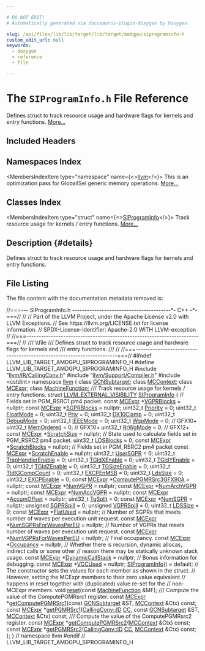 ```yaml
---

# DO NOT EDIT!
# Automatically generated via docusaurus-plugin-doxygen by Doxygen.

slug: /api/files/lib/lib/target/lib/target/amdgpu/siprograminfo-h
custom_edit_url: null
keywords:
  - doxygen
  - reference
  - file

---
```





# The `SIProgramInfo.h` File Reference

<DoxygenPage pluginConfig={pluginConfig}>

Defines struct to track resource usage and hardware flags for kernels and entry functions. <a href="#details">More...</a>

## Included Headers

<IncludesList>
<IncludesListItem
  filePath="llvm/IR/CallingConv.h"
  permalink="/docs/api/files/include/include/llvm/include/llvm/ir/callingconv-h"
  isLocal="true" />
<IncludesListItem
  filePath="llvm/Support/Compiler.h"
  permalink="/docs/api/files/include/include/llvm/include/llvm/support/compiler-h"
  isLocal="true" />
<IncludesListItem
  filePath="cstdint"
  permalink=""
  isLocal="false" />
</IncludesList>

## Namespaces Index

<MembersIndex>

<MembersIndexItem
  type="namespace"
  name={<><a href="/docs/api/namespaces/llvm">llvm</a></>}>
This is an optimization pass for GlobalISel generic memory operations. <a href="/docs/api/namespaces/llvm/#details">More...</a>
</MembersIndexItem>

</MembersIndex>

## Classes Index

<MembersIndex>

<MembersIndexItem
  type="struct"
  name={<><a href="/docs/api/structs/llvm/siprograminfo">SIProgramInfo</a></>}>
Track resource usage for kernels / entry functions. <a href="/docs/api/structs/llvm/siprograminfo/#details">More...</a>
</MembersIndexItem>

</MembersIndex>

## Description {#details}

Defines struct to track resource usage and hardware flags for kernels and entry functions.

## File Listing

The file content with the documentation metadata removed is:

<ProgramListing>

<Link id="l00001" /><CodeLine lineNumber="1"><Highlight kind="comment">//===--- SIProgramInfo.h ----------------------------------------&#42;- C++ -&#42;-===//</Highlight><Highlight kind="normal"></Highlight></CodeLine>
<Link id="l00002" /><CodeLine lineNumber="2"><Highlight kind="normal"></Highlight><Highlight kind="comment">//</Highlight><Highlight kind="normal"></Highlight></CodeLine>
<Link id="l00003" /><CodeLine lineNumber="3"><Highlight kind="normal"></Highlight><Highlight kind="comment">// Part of the LLVM Project, under the Apache License v2.0 with LLVM Exceptions.</Highlight><Highlight kind="normal"></Highlight></CodeLine>
<Link id="l00004" /><CodeLine lineNumber="4"><Highlight kind="normal"></Highlight><Highlight kind="comment">// See https://llvm.org/LICENSE.txt for license information.</Highlight><Highlight kind="normal"></Highlight></CodeLine>
<Link id="l00005" /><CodeLine lineNumber="5"><Highlight kind="normal"></Highlight><Highlight kind="comment">// SPDX-License-Identifier: Apache-2.0 WITH LLVM-exception</Highlight><Highlight kind="normal"></Highlight></CodeLine>
<Link id="l00006" /><CodeLine lineNumber="6"><Highlight kind="normal"></Highlight><Highlight kind="comment">//</Highlight><Highlight kind="normal"></Highlight></CodeLine>
<Link id="l00007" /><CodeLine lineNumber="7"><Highlight kind="normal"></Highlight><Highlight kind="comment">//===----------------------------------------------------------------------===//</Highlight><Highlight kind="normal"></Highlight></CodeLine>
<Link id="l00008" /><CodeLine lineNumber="8"><Highlight kind="normal"></Highlight><Highlight kind="comment">//</Highlight><Highlight kind="comment"></Highlight></CodeLine>
<Link id="l00009" /><CodeLine lineNumber="9"><Highlight kind="comment">/// \\file</Highlight></CodeLine>
<Link id="l00010" /><CodeLine lineNumber="10"><Highlight kind="comment">/// Defines struct to track resource usage and hardware flags for kernels and</Highlight></CodeLine>
<Link id="l00011" /><CodeLine lineNumber="11"><Highlight kind="comment">/// entry functions.</Highlight></CodeLine>
<Link id="l00012" /><CodeLine lineNumber="12"><Highlight kind="comment">///</Highlight><Highlight kind="normal"></Highlight></CodeLine>
<Link id="l00013" /><CodeLine lineNumber="13"><Highlight kind="normal"></Highlight><Highlight kind="comment">//</Highlight><Highlight kind="normal"></Highlight></CodeLine>
<Link id="l00014" /><CodeLine lineNumber="14"><Highlight kind="normal"></Highlight><Highlight kind="comment">//===----------------------------------------------------------------------===//</Highlight><Highlight kind="normal"></Highlight></CodeLine>
<Link id="l00015" /><CodeLine lineNumber="15"><Highlight kind="normal"></Highlight></CodeLine>
<Link id="l00016" /><CodeLine lineNumber="16"><Highlight kind="normal"></Highlight><Highlight kind="preprocessor">#ifndef LLVM&#95;LIB&#95;TARGET&#95;AMDGPU&#95;SIPROGRAMINFO&#95;H</Highlight><Highlight kind="normal"></Highlight></CodeLine>
<Link id="l00017" /><CodeLine lineNumber="17"><Highlight kind="normal"></Highlight><Highlight kind="preprocessor">#define LLVM&#95;LIB&#95;TARGET&#95;AMDGPU&#95;SIPROGRAMINFO&#95;H</Highlight><Highlight kind="normal"></Highlight></CodeLine>
<Link id="l00018" /><CodeLine lineNumber="18"><Highlight kind="normal"></Highlight></CodeLine>
<Link id="l00019" /><CodeLine lineNumber="19"><Highlight kind="normal"></Highlight><Highlight kind="preprocessor">#include &quot;<a href="/docs/api/files/include/include/llvm/include/llvm/ir/callingconv-h">llvm/IR/CallingConv.h</a>&quot;</Highlight><Highlight kind="normal"></Highlight></CodeLine>
<Link id="l00020" /><CodeLine lineNumber="20"><Highlight kind="normal"></Highlight><Highlight kind="preprocessor">#include &quot;<a href="/docs/api/files/include/include/llvm/include/llvm/support/compiler-h">llvm/Support/Compiler.h</a>&quot;</Highlight><Highlight kind="normal"></Highlight></CodeLine>
<Link id="l00021" /><CodeLine lineNumber="21"><Highlight kind="normal"></Highlight><Highlight kind="preprocessor">#include &lt;cstdint&gt;</Highlight><Highlight kind="normal"></Highlight></CodeLine>
<Link id="l00022" /><CodeLine lineNumber="22"><Highlight kind="normal"></Highlight></CodeLine>
<Link id="l00023" /><CodeLine lineNumber="23"><Highlight kind="normal"></Highlight><Highlight kind="keyword">namespace </Highlight><Highlight kind="normal"><a href="/docs/api/namespaces/llvm">llvm</a> &#123;</Highlight></CodeLine>
<Link id="l00024" /><CodeLine lineNumber="24"><Highlight kind="normal"></Highlight></CodeLine>
<Link id="l00025" /><CodeLine lineNumber="25"><Highlight kind="normal"></Highlight><Highlight kind="keyword">class </Highlight><Highlight kind="normal"><a href="/docs/api/classes/llvm/gcnsubtarget">GCNSubtarget</a>;</Highlight></CodeLine>
<Link id="l00026" /><CodeLine lineNumber="26"><Highlight kind="normal"></Highlight><Highlight kind="keyword">class </Highlight><Highlight kind="normal"><a href="/docs/api/classes/llvm/mccontext">MCContext</a>;</Highlight></CodeLine>
<Link id="l00027" /><CodeLine lineNumber="27"><Highlight kind="normal"></Highlight><Highlight kind="keyword">class </Highlight><Highlight kind="normal"><a href="/docs/api/classes/llvm/mcexpr">MCExpr</a>;</Highlight></CodeLine>
<Link id="l00028" /><CodeLine lineNumber="28"><Highlight kind="normal"></Highlight><Highlight kind="keyword">class </Highlight><Highlight kind="normal"><a href="/docs/api/classes/llvm/machinefunction">MachineFunction</a>;</Highlight></CodeLine>
<Link id="l00029" /><CodeLine lineNumber="29"><Highlight kind="normal"></Highlight><Highlight kind="comment"></Highlight></CodeLine>
<Link id="l00030" /><CodeLine lineNumber="30"><Highlight kind="comment">/// Track resource usage for kernels / entry functions.</Highlight><Highlight kind="normal"></Highlight></CodeLine>
<Link id="l00031" /><CodeLine lineNumber="31" lineLink="/docs/api/structs/llvm/siprograminfo"><Highlight kind="normal"></Highlight><Highlight kind="keyword">struct </Highlight><Highlight kind="normal"><a href="/docs/api/files/include/include/llvm/include/llvm/support/compiler-h/#adeb6f14d9f377993d79fae2efb34ecac">LLVM&#95;EXTERNAL&#95;VISIBILITY</a> <a href="/docs/api/structs/llvm/siprograminfo/#a98c356d31810e2e705f15b1b3b058872">SIProgramInfo</a> &#123;</Highlight></CodeLine>
<Link id="l00032" /><CodeLine lineNumber="32"><Highlight kind="normal">    </Highlight><Highlight kind="comment">// Fields set in PGM&#95;RSRC1 pm4 packet.</Highlight><Highlight kind="normal"></Highlight></CodeLine>
<Link id="l00033" /><CodeLine lineNumber="33" lineLink="/docs/api/structs/llvm/siprograminfo/#a3688ae99640628e4a97f11753bcab0c9"><Highlight kind="normal">    </Highlight><Highlight kind="keyword">const</Highlight><Highlight kind="normal"> <a href="/docs/api/classes/llvm/mcexpr">MCExpr</a> &#42;<a href="/docs/api/structs/llvm/siprograminfo/#a3688ae99640628e4a97f11753bcab0c9">VGPRBlocks</a> = </Highlight><Highlight kind="keyword">nullptr</Highlight><Highlight kind="normal">;</Highlight></CodeLine>
<Link id="l00034" /><CodeLine lineNumber="34" lineLink="/docs/api/structs/llvm/siprograminfo/#aa590ea054ee40115a9612e345df72146"><Highlight kind="normal">    </Highlight><Highlight kind="keyword">const</Highlight><Highlight kind="normal"> <a href="/docs/api/classes/llvm/mcexpr">MCExpr</a> &#42;<a href="/docs/api/structs/llvm/siprograminfo/#aa590ea054ee40115a9612e345df72146">SGPRBlocks</a> = </Highlight><Highlight kind="keyword">nullptr</Highlight><Highlight kind="normal">;</Highlight></CodeLine>
<Link id="l00035" /><CodeLine lineNumber="35" lineLink="/docs/api/structs/llvm/siprograminfo/#a3977267b8b812445d53063e0182fd891"><Highlight kind="normal">    uint32&#95;t <a href="/docs/api/structs/llvm/siprograminfo/#a3977267b8b812445d53063e0182fd891">Priority</a> = 0;</Highlight></CodeLine>
<Link id="l00036" /><CodeLine lineNumber="36" lineLink="/docs/api/structs/llvm/siprograminfo/#a5dfd735278d1730ed3cffdb755ede0d2"><Highlight kind="normal">    uint32&#95;t <a href="/docs/api/structs/llvm/siprograminfo/#a5dfd735278d1730ed3cffdb755ede0d2">FloatMode</a> = 0;</Highlight></CodeLine>
<Link id="l00037" /><CodeLine lineNumber="37" lineLink="/docs/api/structs/llvm/siprograminfo/#a02e8df47424dd56e889739b63859838a"><Highlight kind="normal">    uint32&#95;t <a href="/docs/api/structs/llvm/siprograminfo/#a02e8df47424dd56e889739b63859838a">Priv</a> = 0;</Highlight></CodeLine>
<Link id="l00038" /><CodeLine lineNumber="38" lineLink="/docs/api/structs/llvm/siprograminfo/#ab1f897a9290b5c279ed238deced93619"><Highlight kind="normal">    uint32&#95;t <a href="/docs/api/structs/llvm/siprograminfo/#ab1f897a9290b5c279ed238deced93619">DX10Clamp</a> = 0;</Highlight></CodeLine>
<Link id="l00039" /><CodeLine lineNumber="39" lineLink="/docs/api/structs/llvm/siprograminfo/#a318ee6169e857c53dd1dc7472a14cdb0"><Highlight kind="normal">    uint32&#95;t <a href="/docs/api/structs/llvm/siprograminfo/#a318ee6169e857c53dd1dc7472a14cdb0">DebugMode</a> = 0;</Highlight></CodeLine>
<Link id="l00040" /><CodeLine lineNumber="40" lineLink="/docs/api/structs/llvm/siprograminfo/#ab70748f1e7c51f2ea41b9057f5b4c829"><Highlight kind="normal">    uint32&#95;t <a href="/docs/api/structs/llvm/siprograminfo/#ab70748f1e7c51f2ea41b9057f5b4c829">IEEEMode</a> = 0;</Highlight></CodeLine>
<Link id="l00041" /><CodeLine lineNumber="41" lineLink="/docs/api/structs/llvm/siprograminfo/#ac559e84953a041d04f27c9a1063a1c59"><Highlight kind="normal">    uint32&#95;t <a href="/docs/api/structs/llvm/siprograminfo/#ac559e84953a041d04f27c9a1063a1c59">WgpMode</a> = 0; </Highlight><Highlight kind="comment">// GFX10+</Highlight><Highlight kind="normal"></Highlight></CodeLine>
<Link id="l00042" /><CodeLine lineNumber="42" lineLink="/docs/api/structs/llvm/siprograminfo/#af398e438530ebe1daa0614d7e7e799b8"><Highlight kind="normal">    uint32&#95;t <a href="/docs/api/structs/llvm/siprograminfo/#af398e438530ebe1daa0614d7e7e799b8">MemOrdered</a> = 0; </Highlight><Highlight kind="comment">// GFX10+</Highlight><Highlight kind="normal"></Highlight></CodeLine>
<Link id="l00043" /><CodeLine lineNumber="43" lineLink="/docs/api/structs/llvm/siprograminfo/#a22d671c4238537a22dfe82266e71c16c"><Highlight kind="normal">    uint32&#95;t <a href="/docs/api/structs/llvm/siprograminfo/#a22d671c4238537a22dfe82266e71c16c">RrWgMode</a> = 0;   </Highlight><Highlight kind="comment">// GFX12+</Highlight><Highlight kind="normal"></Highlight></CodeLine>
<Link id="l00044" /><CodeLine lineNumber="44" lineLink="/docs/api/structs/llvm/siprograminfo/#ac3752448069c8c6edb67b57e0ac92f85"><Highlight kind="normal">    </Highlight><Highlight kind="keyword">const</Highlight><Highlight kind="normal"> <a href="/docs/api/classes/llvm/mcexpr">MCExpr</a> &#42;<a href="/docs/api/structs/llvm/siprograminfo/#ac3752448069c8c6edb67b57e0ac92f85">ScratchSize</a> = </Highlight><Highlight kind="keyword">nullptr</Highlight><Highlight kind="normal">;</Highlight></CodeLine>
<Link id="l00045" /><CodeLine lineNumber="45"><Highlight kind="normal"></Highlight></CodeLine>
<Link id="l00046" /><CodeLine lineNumber="46"><Highlight kind="normal">    </Highlight><Highlight kind="comment">// State used to calculate fields set in PGM&#95;RSRC2 pm4 packet.</Highlight><Highlight kind="normal"></Highlight></CodeLine>
<Link id="l00047" /><CodeLine lineNumber="47" lineLink="/docs/api/structs/llvm/siprograminfo/#a34d631fd6083ae4bbbee5024eb00867a"><Highlight kind="normal">    uint32&#95;t <a href="/docs/api/structs/llvm/siprograminfo/#a34d631fd6083ae4bbbee5024eb00867a">LDSBlocks</a> = 0;</Highlight></CodeLine>
<Link id="l00048" /><CodeLine lineNumber="48" lineLink="/docs/api/structs/llvm/siprograminfo/#a403f09379ebb1045ef45a83925a0ed70"><Highlight kind="normal">    </Highlight><Highlight kind="keyword">const</Highlight><Highlight kind="normal"> <a href="/docs/api/classes/llvm/mcexpr">MCExpr</a> &#42;<a href="/docs/api/structs/llvm/siprograminfo/#a403f09379ebb1045ef45a83925a0ed70">ScratchBlocks</a> = </Highlight><Highlight kind="keyword">nullptr</Highlight><Highlight kind="normal">;</Highlight></CodeLine>
<Link id="l00049" /><CodeLine lineNumber="49"><Highlight kind="normal"></Highlight></CodeLine>
<Link id="l00050" /><CodeLine lineNumber="50"><Highlight kind="normal">    </Highlight><Highlight kind="comment">// Fields set in PGM&#95;RSRC2 pm4 packet</Highlight><Highlight kind="normal"></Highlight></CodeLine>
<Link id="l00051" /><CodeLine lineNumber="51" lineLink="/docs/api/structs/llvm/siprograminfo/#a772aff37f042ff311ff9c8d3af5e3f5f"><Highlight kind="normal">    </Highlight><Highlight kind="keyword">const</Highlight><Highlight kind="normal"> <a href="/docs/api/classes/llvm/mcexpr">MCExpr</a> &#42;<a href="/docs/api/structs/llvm/siprograminfo/#a772aff37f042ff311ff9c8d3af5e3f5f">ScratchEnable</a> = </Highlight><Highlight kind="keyword">nullptr</Highlight><Highlight kind="normal">;</Highlight></CodeLine>
<Link id="l00052" /><CodeLine lineNumber="52" lineLink="/docs/api/structs/llvm/siprograminfo/#a59acec45cbd34d0a113b177c4b2ccbae"><Highlight kind="normal">    uint32&#95;t <a href="/docs/api/structs/llvm/siprograminfo/#a59acec45cbd34d0a113b177c4b2ccbae">UserSGPR</a> = 0;</Highlight></CodeLine>
<Link id="l00053" /><CodeLine lineNumber="53" lineLink="/docs/api/structs/llvm/siprograminfo/#a71ed738417d64ca247cfdbfcf5165b07"><Highlight kind="normal">    uint32&#95;t <a href="/docs/api/structs/llvm/siprograminfo/#a71ed738417d64ca247cfdbfcf5165b07">TrapHandlerEnable</a> = 0;</Highlight></CodeLine>
<Link id="l00054" /><CodeLine lineNumber="54" lineLink="/docs/api/structs/llvm/siprograminfo/#ab35b3af4fafc168fbce390b14d8d7c1d"><Highlight kind="normal">    uint32&#95;t <a href="/docs/api/structs/llvm/siprograminfo/#ab35b3af4fafc168fbce390b14d8d7c1d">TGIdXEnable</a> = 0;</Highlight></CodeLine>
<Link id="l00055" /><CodeLine lineNumber="55" lineLink="/docs/api/structs/llvm/siprograminfo/#aee9920690b34cda0c1b7c6e1726f7bd0"><Highlight kind="normal">    uint32&#95;t <a href="/docs/api/structs/llvm/siprograminfo/#aee9920690b34cda0c1b7c6e1726f7bd0">TGIdYEnable</a> = 0;</Highlight></CodeLine>
<Link id="l00056" /><CodeLine lineNumber="56" lineLink="/docs/api/structs/llvm/siprograminfo/#a337ffd0352d50d9047725b0bff184106"><Highlight kind="normal">    uint32&#95;t <a href="/docs/api/structs/llvm/siprograminfo/#a337ffd0352d50d9047725b0bff184106">TGIdZEnable</a> = 0;</Highlight></CodeLine>
<Link id="l00057" /><CodeLine lineNumber="57" lineLink="/docs/api/structs/llvm/siprograminfo/#ad3f34d529ea36932d1daad83cb0f8806"><Highlight kind="normal">    uint32&#95;t <a href="/docs/api/structs/llvm/siprograminfo/#ad3f34d529ea36932d1daad83cb0f8806">TGSizeEnable</a> = 0;</Highlight></CodeLine>
<Link id="l00058" /><CodeLine lineNumber="58" lineLink="/docs/api/structs/llvm/siprograminfo/#a1d9d692d70a3cefe821356b7bc77ae0e"><Highlight kind="normal">    uint32&#95;t <a href="/docs/api/structs/llvm/siprograminfo/#a1d9d692d70a3cefe821356b7bc77ae0e">TIdIGCompCount</a> = 0;</Highlight></CodeLine>
<Link id="l00059" /><CodeLine lineNumber="59" lineLink="/docs/api/structs/llvm/siprograminfo/#ae4aba4a78b1ad27400e6848896387b88"><Highlight kind="normal">    uint32&#95;t <a href="/docs/api/structs/llvm/siprograminfo/#ae4aba4a78b1ad27400e6848896387b88">EXCPEnMSB</a> = 0;</Highlight></CodeLine>
<Link id="l00060" /><CodeLine lineNumber="60" lineLink="/docs/api/structs/llvm/siprograminfo/#a9e3ecd7aff6a81fb011bc32cde4cde1b"><Highlight kind="normal">    uint32&#95;t <a href="/docs/api/structs/llvm/siprograminfo/#a9e3ecd7aff6a81fb011bc32cde4cde1b">LdsSize</a> = 0;</Highlight></CodeLine>
<Link id="l00061" /><CodeLine lineNumber="61" lineLink="/docs/api/structs/llvm/siprograminfo/#a4121a9a2cc6c5455abb250cca03eb76c"><Highlight kind="normal">    uint32&#95;t <a href="/docs/api/structs/llvm/siprograminfo/#a4121a9a2cc6c5455abb250cca03eb76c">EXCPEnable</a> = 0;</Highlight></CodeLine>
<Link id="l00062" /><CodeLine lineNumber="62"><Highlight kind="normal"></Highlight></CodeLine>
<Link id="l00063" /><CodeLine lineNumber="63" lineLink="/docs/api/structs/llvm/siprograminfo/#a2726c754bff1649eb44f467f0e3b25c3"><Highlight kind="normal">    </Highlight><Highlight kind="keyword">const</Highlight><Highlight kind="normal"> <a href="/docs/api/classes/llvm/mcexpr">MCExpr</a> &#42;<a href="/docs/api/structs/llvm/siprograminfo/#a2726c754bff1649eb44f467f0e3b25c3">ComputePGMRSrc3GFX90A</a> = </Highlight><Highlight kind="keyword">nullptr</Highlight><Highlight kind="normal">;</Highlight></CodeLine>
<Link id="l00064" /><CodeLine lineNumber="64"><Highlight kind="normal"></Highlight></CodeLine>
<Link id="l00065" /><CodeLine lineNumber="65" lineLink="/docs/api/structs/llvm/siprograminfo/#aad1837db2b83530ed07c95b6bac0744b"><Highlight kind="normal">    </Highlight><Highlight kind="keyword">const</Highlight><Highlight kind="normal"> <a href="/docs/api/classes/llvm/mcexpr">MCExpr</a> &#42;<a href="/docs/api/structs/llvm/siprograminfo/#aad1837db2b83530ed07c95b6bac0744b">NumVGPR</a> = </Highlight><Highlight kind="keyword">nullptr</Highlight><Highlight kind="normal">;</Highlight></CodeLine>
<Link id="l00066" /><CodeLine lineNumber="66" lineLink="/docs/api/structs/llvm/siprograminfo/#a27e3860d5b04a57cde52d2bffad6138c"><Highlight kind="normal">    </Highlight><Highlight kind="keyword">const</Highlight><Highlight kind="normal"> <a href="/docs/api/classes/llvm/mcexpr">MCExpr</a> &#42;<a href="/docs/api/structs/llvm/siprograminfo/#a27e3860d5b04a57cde52d2bffad6138c">NumArchVGPR</a> = </Highlight><Highlight kind="keyword">nullptr</Highlight><Highlight kind="normal">;</Highlight></CodeLine>
<Link id="l00067" /><CodeLine lineNumber="67" lineLink="/docs/api/structs/llvm/siprograminfo/#a98ea97b3ad31203bdf6769b105caa624"><Highlight kind="normal">    </Highlight><Highlight kind="keyword">const</Highlight><Highlight kind="normal"> <a href="/docs/api/classes/llvm/mcexpr">MCExpr</a> &#42;<a href="/docs/api/structs/llvm/siprograminfo/#a98ea97b3ad31203bdf6769b105caa624">NumAccVGPR</a> = </Highlight><Highlight kind="keyword">nullptr</Highlight><Highlight kind="normal">;</Highlight></CodeLine>
<Link id="l00068" /><CodeLine lineNumber="68" lineLink="/docs/api/structs/llvm/siprograminfo/#a89a57c3dc5eea14cd27e6db65d14bc32"><Highlight kind="normal">    </Highlight><Highlight kind="keyword">const</Highlight><Highlight kind="normal"> <a href="/docs/api/classes/llvm/mcexpr">MCExpr</a> &#42;<a href="/docs/api/structs/llvm/siprograminfo/#a89a57c3dc5eea14cd27e6db65d14bc32">AccumOffset</a> = </Highlight><Highlight kind="keyword">nullptr</Highlight><Highlight kind="normal">;</Highlight></CodeLine>
<Link id="l00069" /><CodeLine lineNumber="69" lineLink="/docs/api/structs/llvm/siprograminfo/#ad97de4ab417f94b2cdca16c80bbcfc62"><Highlight kind="normal">    uint32&#95;t <a href="/docs/api/structs/llvm/siprograminfo/#ad97de4ab417f94b2cdca16c80bbcfc62">TgSplit</a> = 0;</Highlight></CodeLine>
<Link id="l00070" /><CodeLine lineNumber="70" lineLink="/docs/api/structs/llvm/siprograminfo/#a0a030caf65eb1d46c0fc1045e197e0ed"><Highlight kind="normal">    </Highlight><Highlight kind="keyword">const</Highlight><Highlight kind="normal"> <a href="/docs/api/classes/llvm/mcexpr">MCExpr</a> &#42;<a href="/docs/api/structs/llvm/siprograminfo/#a0a030caf65eb1d46c0fc1045e197e0ed">NumSGPR</a> = </Highlight><Highlight kind="keyword">nullptr</Highlight><Highlight kind="normal">;</Highlight></CodeLine>
<Link id="l00071" /><CodeLine lineNumber="71" lineLink="/docs/api/structs/llvm/siprograminfo/#a095bee11d087163ba9b7edc3a55310f7"><Highlight kind="normal">    </Highlight><Highlight kind="keywordtype">unsigned</Highlight><Highlight kind="normal"> <a href="/docs/api/structs/llvm/siprograminfo/#a095bee11d087163ba9b7edc3a55310f7">SGPRSpill</a> = 0;</Highlight></CodeLine>
<Link id="l00072" /><CodeLine lineNumber="72" lineLink="/docs/api/structs/llvm/siprograminfo/#af02e81a66cc884be2f44db9572bf9d79"><Highlight kind="normal">    </Highlight><Highlight kind="keywordtype">unsigned</Highlight><Highlight kind="normal"> <a href="/docs/api/structs/llvm/siprograminfo/#af02e81a66cc884be2f44db9572bf9d79">VGPRSpill</a> = 0;</Highlight></CodeLine>
<Link id="l00073" /><CodeLine lineNumber="73" lineLink="/docs/api/structs/llvm/siprograminfo/#abf43be02eb6dd6450cf63b501f0f8f34"><Highlight kind="normal">    uint32&#95;t <a href="/docs/api/structs/llvm/siprograminfo/#abf43be02eb6dd6450cf63b501f0f8f34">LDSSize</a> = 0;</Highlight></CodeLine>
<Link id="l00074" /><CodeLine lineNumber="74" lineLink="/docs/api/structs/llvm/siprograminfo/#a70a0d44841a613a758bdd61ccccd0d42"><Highlight kind="normal">    </Highlight><Highlight kind="keyword">const</Highlight><Highlight kind="normal"> <a href="/docs/api/classes/llvm/mcexpr">MCExpr</a> &#42;<a href="/docs/api/structs/llvm/siprograminfo/#a70a0d44841a613a758bdd61ccccd0d42">FlatUsed</a> = </Highlight><Highlight kind="keyword">nullptr</Highlight><Highlight kind="normal">;</Highlight></CodeLine>
<Link id="l00075" /><CodeLine lineNumber="75"><Highlight kind="normal"></Highlight></CodeLine>
<Link id="l00076" /><CodeLine lineNumber="76"><Highlight kind="normal">    </Highlight><Highlight kind="comment">// Number of SGPRs that meets number of waves per execution unit request.</Highlight><Highlight kind="normal"></Highlight></CodeLine>
<Link id="l00077" /><CodeLine lineNumber="77" lineLink="/docs/api/structs/llvm/siprograminfo/#accfcf1299fb2b19aeba31bc533560e59"><Highlight kind="normal">    </Highlight><Highlight kind="keyword">const</Highlight><Highlight kind="normal"> <a href="/docs/api/classes/llvm/mcexpr">MCExpr</a> &#42;<a href="/docs/api/structs/llvm/siprograminfo/#accfcf1299fb2b19aeba31bc533560e59">NumSGPRsForWavesPerEU</a> = </Highlight><Highlight kind="keyword">nullptr</Highlight><Highlight kind="normal">;</Highlight></CodeLine>
<Link id="l00078" /><CodeLine lineNumber="78"><Highlight kind="normal"></Highlight></CodeLine>
<Link id="l00079" /><CodeLine lineNumber="79"><Highlight kind="normal">    </Highlight><Highlight kind="comment">// Number of VGPRs that meets number of waves per execution unit request.</Highlight><Highlight kind="normal"></Highlight></CodeLine>
<Link id="l00080" /><CodeLine lineNumber="80" lineLink="/docs/api/structs/llvm/siprograminfo/#aa8ccab82d407519b9d648b03505332de"><Highlight kind="normal">    </Highlight><Highlight kind="keyword">const</Highlight><Highlight kind="normal"> <a href="/docs/api/classes/llvm/mcexpr">MCExpr</a> &#42;<a href="/docs/api/structs/llvm/siprograminfo/#aa8ccab82d407519b9d648b03505332de">NumVGPRsForWavesPerEU</a> = </Highlight><Highlight kind="keyword">nullptr</Highlight><Highlight kind="normal">;</Highlight></CodeLine>
<Link id="l00081" /><CodeLine lineNumber="81"><Highlight kind="normal"></Highlight></CodeLine>
<Link id="l00082" /><CodeLine lineNumber="82"><Highlight kind="normal">    </Highlight><Highlight kind="comment">// Final occupancy.</Highlight><Highlight kind="normal"></Highlight></CodeLine>
<Link id="l00083" /><CodeLine lineNumber="83" lineLink="/docs/api/structs/llvm/siprograminfo/#abfc73b7fe494d43b1b5d5ee421823a28"><Highlight kind="normal">    </Highlight><Highlight kind="keyword">const</Highlight><Highlight kind="normal"> <a href="/docs/api/classes/llvm/mcexpr">MCExpr</a> &#42;<a href="/docs/api/structs/llvm/siprograminfo/#abfc73b7fe494d43b1b5d5ee421823a28">Occupancy</a> = </Highlight><Highlight kind="keyword">nullptr</Highlight><Highlight kind="normal">;</Highlight></CodeLine>
<Link id="l00084" /><CodeLine lineNumber="84"><Highlight kind="normal"></Highlight></CodeLine>
<Link id="l00085" /><CodeLine lineNumber="85"><Highlight kind="normal">    </Highlight><Highlight kind="comment">// Whether there is recursion, dynamic allocas, indirect calls or some other</Highlight><Highlight kind="normal"></Highlight></CodeLine>
<Link id="l00086" /><CodeLine lineNumber="86"><Highlight kind="normal">    </Highlight><Highlight kind="comment">// reason there may be statically unknown stack usage.</Highlight><Highlight kind="normal"></Highlight></CodeLine>
<Link id="l00087" /><CodeLine lineNumber="87" lineLink="/docs/api/structs/llvm/siprograminfo/#a9e3a05260c49da2e5a9401472ca63d77"><Highlight kind="normal">    </Highlight><Highlight kind="keyword">const</Highlight><Highlight kind="normal"> <a href="/docs/api/classes/llvm/mcexpr">MCExpr</a> &#42;<a href="/docs/api/structs/llvm/siprograminfo/#a9e3a05260c49da2e5a9401472ca63d77">DynamicCallStack</a> = </Highlight><Highlight kind="keyword">nullptr</Highlight><Highlight kind="normal">;</Highlight></CodeLine>
<Link id="l00088" /><CodeLine lineNumber="88"><Highlight kind="normal"></Highlight></CodeLine>
<Link id="l00089" /><CodeLine lineNumber="89"><Highlight kind="normal">    </Highlight><Highlight kind="comment">// Bonus information for debugging.</Highlight><Highlight kind="normal"></Highlight></CodeLine>
<Link id="l00090" /><CodeLine lineNumber="90" lineLink="/docs/api/structs/llvm/siprograminfo/#a55c703813acc50a1147c33ba50fe9bfb"><Highlight kind="normal">    </Highlight><Highlight kind="keyword">const</Highlight><Highlight kind="normal"> <a href="/docs/api/classes/llvm/mcexpr">MCExpr</a> &#42;<a href="/docs/api/structs/llvm/siprograminfo/#a55c703813acc50a1147c33ba50fe9bfb">VCCUsed</a> = </Highlight><Highlight kind="keyword">nullptr</Highlight><Highlight kind="normal">;</Highlight></CodeLine>
<Link id="l00091" /><CodeLine lineNumber="91"><Highlight kind="normal"></Highlight></CodeLine>
<Link id="l00092" /><CodeLine lineNumber="92" lineLink="/docs/api/structs/llvm/siprograminfo/#a98c356d31810e2e705f15b1b3b058872"><Highlight kind="normal">    <a href="/docs/api/structs/llvm/siprograminfo/#a98c356d31810e2e705f15b1b3b058872">SIProgramInfo</a>() = </Highlight><Highlight kind="keywordflow">default</Highlight><Highlight kind="normal">;</Highlight></CodeLine>
<Link id="l00093" /><CodeLine lineNumber="93"><Highlight kind="normal"></Highlight></CodeLine>
<Link id="l00094" /><CodeLine lineNumber="94"><Highlight kind="normal">    </Highlight><Highlight kind="comment">// The constructor sets the values for each member as shown in the struct.</Highlight><Highlight kind="normal"></Highlight></CodeLine>
<Link id="l00095" /><CodeLine lineNumber="95"><Highlight kind="normal">    </Highlight><Highlight kind="comment">// However, setting the MCExpr members to their zero value equivalent</Highlight><Highlight kind="normal"></Highlight></CodeLine>
<Link id="l00096" /><CodeLine lineNumber="96"><Highlight kind="normal">    </Highlight><Highlight kind="comment">// happens in reset together with (duplicated) value re-set for the</Highlight><Highlight kind="normal"></Highlight></CodeLine>
<Link id="l00097" /><CodeLine lineNumber="97"><Highlight kind="normal">    </Highlight><Highlight kind="comment">// non-MCExpr members.</Highlight><Highlight kind="normal"></Highlight></CodeLine>
<Link id="l00098" /><CodeLine lineNumber="98"><Highlight kind="normal">    </Highlight><Highlight kind="keywordtype">void</Highlight><Highlight kind="normal"> <a href="/docs/api/structs/llvm/siprograminfo/#ae72726562d2c74f257bb14d331c90300">reset</a>(</Highlight><Highlight kind="keyword">const</Highlight><Highlight kind="normal"> <a href="/docs/api/classes/llvm/machinefunction">MachineFunction</a> &amp;MF);</Highlight></CodeLine>
<Link id="l00099" /><CodeLine lineNumber="99"><Highlight kind="normal"></Highlight><Highlight kind="comment"></Highlight></CodeLine>
<Link id="l00100" /><CodeLine lineNumber="100"><Highlight kind="comment">    /// Compute the value of the ComputePGMRsrc1 register.</Highlight><Highlight kind="normal"></Highlight></CodeLine>
<Link id="l00101" /><CodeLine lineNumber="101"><Highlight kind="normal">    </Highlight><Highlight kind="keyword">const</Highlight><Highlight kind="normal"> <a href="/docs/api/classes/llvm/mcexpr">MCExpr</a> &#42;<a href="/docs/api/structs/llvm/siprograminfo/#a4c73e82c5082e2f77d5647e1034eb81d">getComputePGMRSrc1</a>(</Highlight><Highlight kind="keyword">const</Highlight><Highlight kind="normal"> <a href="/docs/api/classes/llvm/gcnsubtarget">GCNSubtarget</a> &amp;ST,</Highlight></CodeLine>
<Link id="l00102" /><CodeLine lineNumber="102"><Highlight kind="normal">                                     <a href="/docs/api/classes/llvm/mccontext">MCContext</a> &amp;Ctx) </Highlight><Highlight kind="keyword">const</Highlight><Highlight kind="normal">;</Highlight></CodeLine>
<Link id="l00103" /><CodeLine lineNumber="103"><Highlight kind="normal">    </Highlight><Highlight kind="keyword">const</Highlight><Highlight kind="normal"> <a href="/docs/api/classes/llvm/mcexpr">MCExpr</a> &#42;<a href="/docs/api/structs/llvm/siprograminfo/#abe52a78f5c8a6b91ae15c4635ccf564e">getPGMRSrc1</a>(<a href="/docs/api/namespaces/llvm/callingconv/#abdf8cf606905c10634e831390981b0ed">CallingConv::ID</a> <a href="/docs/api/files/lib/lib/target/lib/target/riscv/riscvredundantcopyelimination-cpp/#a77c69067ae8279bc00ab8757731e90d7">CC</a>, </Highlight><Highlight kind="keyword">const</Highlight><Highlight kind="normal"> <a href="/docs/api/classes/llvm/gcnsubtarget">GCNSubtarget</a> &amp;ST,</Highlight></CodeLine>
<Link id="l00104" /><CodeLine lineNumber="104"><Highlight kind="normal">                              <a href="/docs/api/classes/llvm/mccontext">MCContext</a> &amp;Ctx) </Highlight><Highlight kind="keyword">const</Highlight><Highlight kind="normal">;</Highlight></CodeLine>
<Link id="l00105" /><CodeLine lineNumber="105"><Highlight kind="normal"></Highlight><Highlight kind="comment"></Highlight></CodeLine>
<Link id="l00106" /><CodeLine lineNumber="106"><Highlight kind="comment">    /// Compute the value of the ComputePGMRsrc2 register.</Highlight><Highlight kind="normal"></Highlight></CodeLine>
<Link id="l00107" /><CodeLine lineNumber="107"><Highlight kind="normal">    </Highlight><Highlight kind="keyword">const</Highlight><Highlight kind="normal"> <a href="/docs/api/classes/llvm/mcexpr">MCExpr</a> &#42;<a href="/docs/api/structs/llvm/siprograminfo/#a318d26ac513db990b9466b1ce9380032">getComputePGMRSrc2</a>(<a href="/docs/api/classes/llvm/mccontext">MCContext</a> &amp;Ctx) </Highlight><Highlight kind="keyword">const</Highlight><Highlight kind="normal">;</Highlight></CodeLine>
<Link id="l00108" /><CodeLine lineNumber="108"><Highlight kind="normal">    </Highlight><Highlight kind="keyword">const</Highlight><Highlight kind="normal"> <a href="/docs/api/classes/llvm/mcexpr">MCExpr</a> &#42;<a href="/docs/api/structs/llvm/siprograminfo/#a15f8b9a5641db8dcff762d1190a285dc">getPGMRSrc2</a>(<a href="/docs/api/namespaces/llvm/callingconv/#abdf8cf606905c10634e831390981b0ed">CallingConv::ID</a> <a href="/docs/api/files/lib/lib/target/lib/target/riscv/riscvredundantcopyelimination-cpp/#a77c69067ae8279bc00ab8757731e90d7">CC</a>, <a href="/docs/api/classes/llvm/mccontext">MCContext</a> &amp;Ctx) </Highlight><Highlight kind="keyword">const</Highlight><Highlight kind="normal">;</Highlight></CodeLine>
<Link id="l00109" /><CodeLine lineNumber="109"><Highlight kind="normal">&#125;;</Highlight></CodeLine>
<Link id="l00110" /><CodeLine lineNumber="110"><Highlight kind="normal"></Highlight></CodeLine>
<Link id="l00111" /><CodeLine lineNumber="111"><Highlight kind="normal">&#125; </Highlight><Highlight kind="comment">// namespace llvm</Highlight><Highlight kind="normal"></Highlight></CodeLine>
<Link id="l00112" /><CodeLine lineNumber="112"><Highlight kind="normal"></Highlight></CodeLine>
<Link id="l00113" /><CodeLine lineNumber="113"><Highlight kind="normal"></Highlight><Highlight kind="preprocessor">#endif </Highlight><Highlight kind="comment">// LLVM&#95;LIB&#95;TARGET&#95;AMDGPU&#95;SIPROGRAMINFO&#95;H</Highlight><Highlight kind="normal"></Highlight></CodeLine>

</ProgramListing>

</DoxygenPage>
